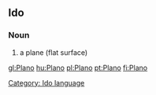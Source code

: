==Ido==
===Noun===
# a plane (flat surface)
[[Category: Ido language]]

[[gl:Plano]]
[[hu:Plano]]
[[pl:Plano]]
[[pt:Plano]]
[[fi:Plano]]
